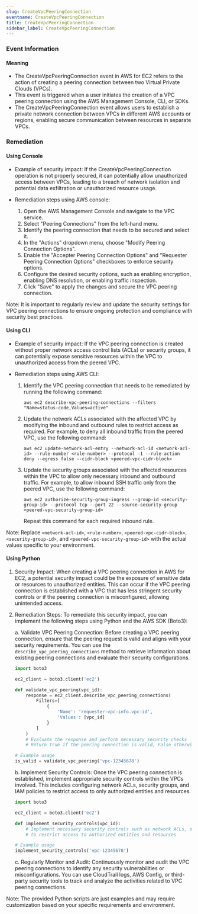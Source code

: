 ```yaml
--- 
slug: CreateVpcPeeringConnection
eventname: CreateVpcPeeringConnection
title: CreateVpcPeeringConnection
sidebar_label: CreateVpcPeeringConnection
---
```

                       
### Event Information

#### Meaning

- The CreateVpcPeeringConnection event in AWS for EC2 refers to the action of creating a peering connection between two Virtual Private Clouds (VPCs).
- This event is triggered when a user initiates the creation of a VPC peering connection using the AWS Management Console, CLI, or SDKs.
- The CreateVpcPeeringConnection event allows users to establish a private network connection between VPCs in different AWS accounts or regions, enabling secure communication between resources in separate VPCs.

### Remediation

#### Using Console

- Example of security impact: If the CreateVpcPeeringConnection operation is not properly secured, it can potentially allow unauthorized access between VPCs, leading to a breach of network isolation and potential data exfiltration or unauthorized resource usage.

- Remediation steps using AWS console:
  1. Open the AWS Management Console and navigate to the VPC service.
  2. Select "Peering Connections" from the left-hand menu.
  3. Identify the peering connection that needs to be secured and select it.
  4. In the "Actions" dropdown menu, choose "Modify Peering Connection Options".
  5. Enable the "Accepter Peering Connection Options" and "Requester Peering Connection Options" checkboxes to enforce security options.
  6. Configure the desired security options, such as enabling encryption, enabling DNS resolution, or enabling traffic inspection.
  7. Click "Save" to apply the changes and secure the VPC peering connection.

Note: It is important to regularly review and update the security settings for VPC peering connections to ensure ongoing protection and compliance with security best practices.

#### Using CLI

- Example of security impact: If the VPC peering connection is created without proper network access control lists (ACLs) or security groups, it can potentially expose sensitive resources within the VPC to unauthorized access from the peered VPC.

- Remediation steps using AWS CLI:
  1. Identify the VPC peering connection that needs to be remediated by running the following command:
     ```
     aws ec2 describe-vpc-peering-connections --filters "Name=status-code,Values=active"
     ```
  2. Update the network ACLs associated with the affected VPC by modifying the inbound and outbound rules to restrict access as required. For example, to deny all inbound traffic from the peered VPC, use the following command:
     ```
     aws ec2 update-network-acl-entry --network-acl-id <network-acl-id> --rule-number <rule-number> --protocol -1 --rule-action deny --egress false --cidr-block <peered-vpc-cidr-block>
     ```
  3. Update the security groups associated with the affected resources within the VPC to allow only necessary inbound and outbound traffic. For example, to allow inbound SSH traffic only from the peered VPC, use the following command:
     ```
     aws ec2 authorize-security-group-ingress --group-id <security-group-id> --protocol tcp --port 22 --source-security-group <peered-vpc-security-group-id>
     ```
     Repeat this command for each required inbound rule.

Note: Replace `<network-acl-id>`, `<rule-number>`, `<peered-vpc-cidr-block>`, `<security-group-id>`, and `<peered-vpc-security-group-id>` with the actual values specific to your environment.

#### Using Python

1. Security Impact: When creating a VPC peering connection in AWS for EC2, a potential security impact could be the exposure of sensitive data or resources to unauthorized entities. This can occur if the VPC peering connection is established with a VPC that has less stringent security controls or if the peering connection is misconfigured, allowing unintended access.

2. Remediation Steps: To remediate this security impact, you can implement the following steps using Python and the AWS SDK (Boto3):

   a. Validate VPC Peering Connection: Before creating a VPC peering connection, ensure that the peering request is valid and aligns with your security requirements. You can use the `describe_vpc_peering_connections` method to retrieve information about existing peering connections and evaluate their security configurations.

   ```python
   import boto3

   ec2_client = boto3.client('ec2')

   def validate_vpc_peering(vpc_id):
       response = ec2_client.describe_vpc_peering_connections(
           Filters=[
               {
                   'Name': 'requester-vpc-info.vpc-id',
                   'Values': [vpc_id]
               }
           ]
       )
       # Evaluate the response and perform necessary security checks
       # Return True if the peering connection is valid, False otherwise

   # Example usage
   is_valid = validate_vpc_peering('vpc-12345678')
   ```

   b. Implement Security Controls: Once the VPC peering connection is established, implement appropriate security controls within the VPCs involved. This includes configuring network ACLs, security groups, and IAM policies to restrict access to only authorized entities and resources.

   ```python
   import boto3

   ec2_client = boto3.client('ec2')

   def implement_security_controls(vpc_id):
       # Implement necessary security controls such as network ACLs, security groups, and IAM policies
       # to restrict access to authorized entities and resources

   # Example usage
   implement_security_controls('vpc-12345678')
   ```

   c. Regularly Monitor and Audit: Continuously monitor and audit the VPC peering connections to identify any security vulnerabilities or misconfigurations. You can use CloudTrail logs, AWS Config, or third-party security tools to track and analyze the activities related to VPC peering connections.

Note: The provided Python scripts are just examples and may require customization based on your specific requirements and environment.


 